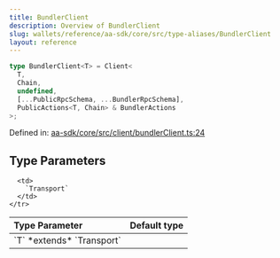 ```yaml
---
title: BundlerClient
description: Overview of BundlerClient
slug: wallets/reference/aa-sdk/core/src/type-aliases/BundlerClient
layout: reference
---
```


```ts
type BundlerClient<T> = Client<
  T,
  Chain,
  undefined,
  [...PublicRpcSchema, ...BundlerRpcSchema],
  PublicActions<T, Chain> & BundlerActions
>;
```

Defined in: [aa-sdk/core/src/client/bundlerClient.ts:24](https://github.com/alchemyplatform/aa-sdk/blob/4987bdd63823427c48ec21401b71fa3cfc2d0675/aa-sdk/core/src/client/bundlerClient.ts#L24)

## Type Parameters

<table>
  <thead>
    <tr>
      <th align="left">Type Parameter</th>
      <th align="left">Default type</th>
    </tr>
  </thead>

  <tbody>
    <tr>
      <td>
        `T` *extends* `Transport`
      </td>

      <td>
        `Transport`
      </td>
    </tr>

  </tbody>
</table>
